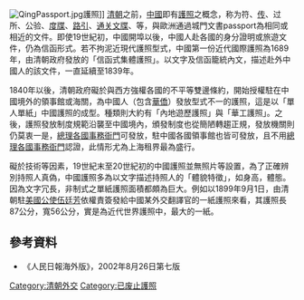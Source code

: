 {{refimprove|time=2018-11-17T13:11:29+00:00}}
[[File:QingPassport.jpg|thumb]]護照]]
[[清朝|清朝]]之前，[[中國|中國]]即有[[護照|護照]]之概念，称为符、[[传|传]]、过所、公验、[[度牒|度牒]]、[[路引|路引]]、[[通关文牒|通关文牒]]、等，與歐洲通過城門文書passport為相同或相近的文件。即使19世紀初，中國開埠以後，中國人赴各國的身分證明或旅遊文件，仍為信函形式。若不拘泥近現代護照型式，中國第一份近代國際護照為1689年，由清朝政府發放的「信函式集體護照」。以文字及信函籠統內文，描述赴外中國人的該文件，一直延續至1839年。

1840年以後，清朝政府礙於與西方強權各國的不平等雙邊條約，開始授權駐在中國境外的領事館或海關，為中國人（包含[[華僑|華僑]]）發放型式不一的護照，這是以「單人單紙」中國護照的成型。種類則大約有「內地遊歷護照」與「華工護照」。之後，護照發放制度規範沿襲至中國境內，頒發制度也從簡陋轉趨正規，發放機關則仍莫衷一是，[[總理各國事務衙門|總理各國事務衙門]]可發放，駐中國各國領事館也皆可發放，且不用[[總理各國事務衙門|總理各國事務衙門]]認證，此情形尤為上海租界最為盛行。

礙於技術等因素，19世紀末至20世紀初的中國護照並無照片等設置，為了正確辨別持照人真偽，中國護照多為以文字描述持照人的「體貌特徵」，如身高，體態。因為文字冗長，非制式之單紙護照面積都頗為巨大。例如以1899年9月1日，由清朝駐[[美國|美國]][[公使|公使]][[伍廷芳|伍廷芳]]依權責簽發給中國某外交翻譯官的一紙護照來看，其護照長87公分，寬56公分，實是為近代世界護照中，最大的一紙。

==參考資料==
*《人民日報海外版》，2002年8月26日第七版

[[Category:清朝外交|Category:清朝外交]]
[[Category:已废止護照|Category:已废止護照]]